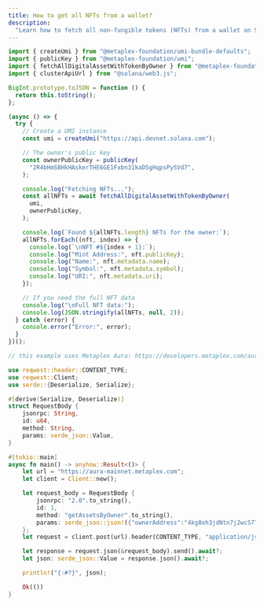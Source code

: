 ```yaml
---
title: How to get all NFTs from a wallet?
description:
  "Learn how to fetch all non-fungible tokens (NFTs) from a wallet on Solana."
---
```


<CodeTabs storage="cookbook" flags="r">

```typescript !! title="Legacy"
import { createUmi } from "@metaplex-foundation/umi-bundle-defaults";
import { publicKey } from "@metaplex-foundation/umi";
import { fetchAllDigitalAssetWithTokenByOwner } from "@metaplex-foundation/mpl-token-metadata";
import { clusterApiUrl } from "@solana/web3.js";

BigInt.prototype.toJSON = function () {
  return this.toString();
};

(async () => {
  try {
    // Create a UMI instance
    const umi = createUmi("https://api.devnet.solana.com");

    // The owner's public key
    const ownerPublicKey = publicKey(
      "2R4bHmSBHkHAskerTHE6GE1Fxbn31kaD5gHqpsPySVd7",
    );

    console.log("Fetching NFTs...");
    const allNFTs = await fetchAllDigitalAssetWithTokenByOwner(
      umi,
      ownerPublicKey,
    );

    console.log(`Found ${allNFTs.length} NFTs for the owner:`);
    allNFTs.forEach((nft, index) => {
      console.log(`\nNFT #${index + 1}:`);
      console.log("Mint Address:", nft.publicKey);
      console.log("Name:", nft.metadata.name);
      console.log("Symbol:", nft.metadata.symbol);
      console.log("URI:", nft.metadata.uri);
    });

    // If you need the full NFT data
    console.log("\nFull NFT data:");
    console.log(JSON.stringify(allNFTs, null, 2));
  } catch (error) {
    console.error("Error:", error);
  }
})();
```

```rust !! title="Rust"
// this example uses Metaplex Aura: https://developers.metaplex.com/aura

use reqwest::header::CONTENT_TYPE;
use reqwest::Client;
use serde::{Deserialize, Serialize};

#[derive(Serialize, Deserialize)]
struct RequestBody {
    jsonrpc: String,
    id: u64,
    method: String,
    params: serde_json::Value,
}

#[tokio::main]
async fn main() -> anyhow::Result<()> {
    let url = "https://aura-mainnet.metaplex.com";
    let client = Client::new();

    let request_body = RequestBody {
        jsonrpc: "2.0".to_string(),
        id: 1,
        method: "getAssetsByOwner".to_string(),
        params: serde_json::json!({"ownerAddress":"4kg8oh3jdNtn7j2wcS7TrUua31AgbLzDVkBZgTAe44aF"}),
    };
    let request = client.post(url).header(CONTENT_TYPE, "application/json");

    let response = request.json(&request_body).send().await?;
    let json: serde_json::Value = response.json().await?;

    println!("{:#?}", json);

    Ok(())
}
```

</CodeTabs>
